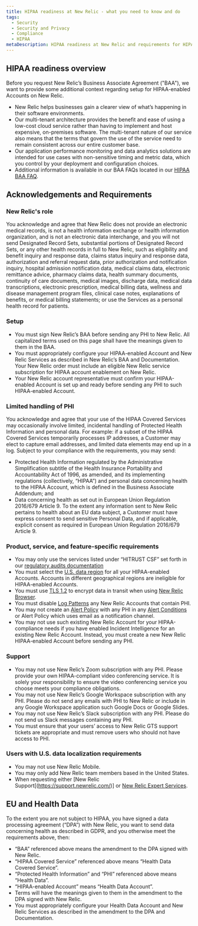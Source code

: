 ```yaml
---
title: HIPAA readiness at New Relic - what you need to know and do
tags:
  - Security
  - Security and Privacy
  - Compliance
  - HIPAA
metaDescription: HIPAA readiness at New Relic and requirements for HIPAA-enabled acccounts.
---
```

## HIPAA readiness overview 

Before you request New Relic’s Business Associate Agreement ("BAA"), we want to provide some additional context regarding setup for HIPAA-enabled Accounts on New Relic.

- New Relic helps businesses gain a clearer view of what’s happening in their software environments. 
- Our multi-tenant architecture provides the benefit and ease of using a low-cost cloud service rather than having to implement and host expensive, on-premises software. The multi-tenant nature of our service also means that the terms that govern the use of the service need to remain consistent across our entire customer base. 
- Our application performance monitoring and data analytics solutions are intended for use cases with non-sensitive timing and metric data, which you control by your deployment and configuration choices.
- Additional information is available in our BAA FAQs located in our [HIPAA BAA FAQ](https://newrelic.com/termsandconditions/hipaabaafaq). 

## Acknowledgements and Requirements

### New Relic's role

You acknowledge and agree that New Relic does not provide an electronic medical records, is not a health information exchange or health information organization, and is not an electronic data interchange, and you will not send Designated Record Sets, substantial portions of Designated Record Sets, or any other health records in full to New Relic, such as eligibility and benefit inquiry and response data, claims status inquiry and response data, authorization and referral request data, prior authorization and notification inquiry, hospital admission notification data, medical claims data, electronic remittance advice, pharmacy claims data, health summary documents, continuity of care documents, medical images, discharge data, medical data transcriptions, electronic prescription, medical billing data, wellness and disease management program files, clinical case notes, explanations of benefits, or medical billing statements; or use the Services as a personal health record for patients.

### Setup

- You must sign New Relic’s BAA before sending any PHI to New Relic.
All capitalized terms used on this page shall have the meanings given to them in the BAA.
- You must appropriately configure your HIPAA-enabled Account and New Relic Services as described in New Relic’s BAA and Documentation.
Your New Relic order must include an eligible New Relic service subscription for HIPAA account enablement on New Relic.
- Your New Relic account representative must confirm your HIPAA-enabled Account is set up and ready before sending any PHI to such HIPAA-enabled Account.

### Limited handling of PHI

You acknowledge and agree that your use of the HIPAA Covered Services may occasionally involve limited, incidental handling of Protected Health Information and personal data. For example: if a subset of the HIPAA Covered Services temporarily processes IP addresses, a Customer may elect to capture email addresses, and limited data elements may end up in a log. Subject to your compliance with the requirements, you may send:
- Protected Health Information regulated by the Administrative Simplification subtitle of the Health Insurance Portability and Accountability Act of 1996, as amended, and its implementing regulations (collectively, “HIPAA”) and personal data concerning health to the HIPAA Account, which is defined in the Business Associate Addendum; and
- Data concerning health as set out in European Union Regulation 2016/679 Article 9. To the extent any information sent to New Relic pertains to health about an EU data subject, a Customer must have express consent to send sensitive Personal Data, and if applicable, explicit consent as required in European Union Regulation 2016/679 Article 9.

### Product, service, and feature-specific requirements

- You may only use the services listed under “HITRUST CSF” set forth in our [regulatory audits documentation](/docs/security/security-privacy/compliance/regulatory-audits-new-relic-services/)
- You must select the [U.S. data region](/docs/using-new-relic/welcome-new-relic/get-started/our-eu-us-region-data-centers/) for all your HIPAA-enabled Accounts. Accounts in different geographical regions are ineligible for HIPAA-enabled Accounts.
- You must use [TLS 1.2](/docs/using-new-relic/cross-product-functions/install-configure/networks/#tls) to encrypt data in transit when using [New Relic Browser](/docs/browser/browser-monitoring/getting-started/introduction-browser-monitoring/).
- You must disable [Log Patterns](/docs/logs/log-management/ui-data/find-unusual-logs-log-patterns/#availability) any New Relic Accounts that contain PHI.
- You may not create an [Alert Policy](/docs/alerts-applied-intelligence/new-relic-alerts/alert-policies/) with any PHI in any [Alert Conditions](/docs/alerts-applied-intelligence/new-relic-alerts/alert-conditions/create-nrql-alert-conditions/) or Alert Policy which uses email as a notification channel.
- You may not use such existing New Relic Account for your HIPAA-compliance needs if you have enabled Incident Intelligence for an existing New Relic Account. Instead, you must create a new New Relic HIPAA-enabled Account before sending any PHI.

### Support

- You may not use New Relic’s Zoom subscription with any PHI. Please provide your own HIPAA-compliant video conferencing service. It is solely your responsibility to ensure the video conferencing service you choose meets your compliance obligations.
- You may not use New Relic’s Google Workspace subscription with any PHI. Please do not send any emails with PHI to New Relic or include in any Google Workspace application such Google Docs or Google Slides.
- You may not use New Relic’s Slack subscription with any PHI. Please do not send us Slack messages containing any PHI.
- You must ensure that your users’ access to New Relic GTS support tickets are appropriate and must remove users who should not have access to PHI.

### Users with U.S. data localization requirements

- You may not use New Relic Mobile.
- You may only add New Relic team members based in the United States. 
- When requesting either [New Relic Support[(https://support.newrelic.com/)] or [New Relic Expert Services](https://newrelic.com/expertservices).

## EU and Health Data

To the extent you are not subject to HIPAA, you have signed a data processing agreement (“DPA”) with New Relic, you want to send data concerning health as described in GDPR, and you otherwise meet the requirements above, then:
- “BAA” referenced above means the amendment to the DPA signed with New Relic.
- “HIPAA Covered Service” referenced above means “Health Data Covered Service”.
- “Protected Health Information” and “PHI” referenced above means “Health Data”.
- “HIPAA-enabled Account” means “Health Data Account”.
- Terms will have the meanings given to them in the amendment to the DPA signed with New Relic.
- You must appropriately configure your Health Data Account and New Relic Services as described in the amendment to the DPA and Documentation.

